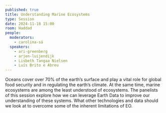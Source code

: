 ```yaml
---
published: true
title: Understanding Marine Ecosystems
type: Session
date: 2024-11-18 15:00
room: Haddad
people:
  moderators:
    - carolina-sá 
  speakers:
    - ari-greenberg
    - arjen-luijendijk
    - Lisbeth Tangaa Nielsen
    - Luís Brito e Abreu
---
```

Oceans cover over 70% of the earth’s surface and play a vital role for global food security and in regulating the earth’s climate. At the same time, marine ecosystems are among the least understood of ecosystems. The panelists of this session explore how we can leverage Earth Data to improve our understanding of these systems. What other technologies and data should we look at to overcome some of the inherent limitations of EO.